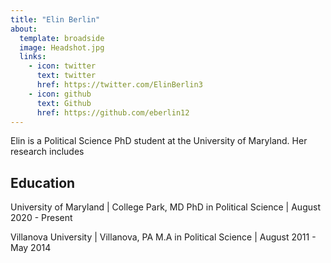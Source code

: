 ```yaml
---
title: "Elin Berlin"
about:
  template: broadside
  image: Headshot.jpg
  links:
    - icon: twitter
      text: twitter
      href: https://twitter.com/ElinBerlin3
    - icon: github
      text: Github
      href: https://github.com/eberlin12
---
```


Elin is a Political Science PhD student at the University of Maryland. Her research includes

## Education

University of Maryland | College Park, MD
PhD in Political Science | August 2020 - Present

Villanova University | Villanova, PA
M.A in Political Science | August 2011 - May 2014

